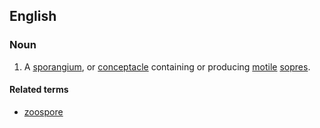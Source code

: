 ==English==

===Noun===
{{en-noun|zoosporangia}}

# {{botany}} A [[sporangium]], or [[conceptacle]] containing or producing [[motile]] [[sopre]]s.

====Related terms====
*[[zoospore]]
